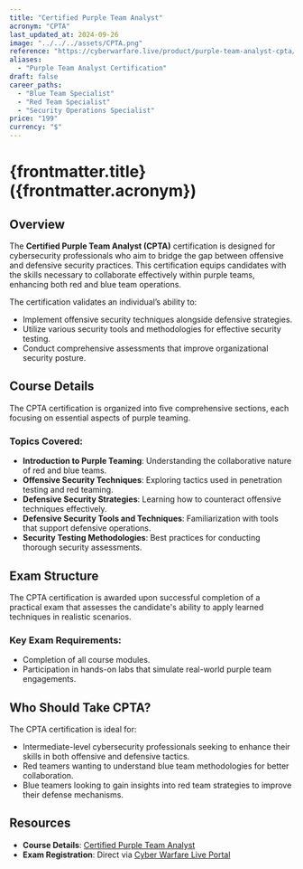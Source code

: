 ```yaml
---
title: "Certified Purple Team Analyst"
acronym: "CPTA"
last_updated_at: 2024-09-26
image: "../../../assets/CPTA.png"
reference: "https://cyberwarfare.live/product/purple-team-analyst-cpta/"
aliases:
  - "Purple Team Analyst Certification"
draft: false
career_paths:
  - "Blue Team Specialist"
  - "Red Team Specialist"
  - "Security Operations Specialist"
price: "199"
currency: "$"
---
```


# {frontmatter.title} ({frontmatter.acronym})

## Overview

The **Certified Purple Team Analyst (CPTA)** certification is designed for cybersecurity professionals who aim to bridge
the gap between offensive and defensive security practices. This certification equips candidates with the skills
necessary to collaborate effectively within purple teams, enhancing both red and blue team operations.

The certification validates an individual’s ability to:

- Implement offensive security techniques alongside defensive strategies.
- Utilize various security tools and methodologies for effective security testing.
- Conduct comprehensive assessments that improve organizational security posture.

## Course Details

The CPTA certification is organized into five comprehensive sections, each focusing on essential aspects of purple
teaming.

### Topics Covered:

- **Introduction to Purple Teaming**: Understanding the collaborative nature of red and blue teams.
- **Offensive Security Techniques**: Exploring tactics used in penetration testing and red teaming.
- **Defensive Security Strategies**: Learning how to counteract offensive techniques effectively.
- **Defensive Security Tools and Techniques**: Familiarization with tools that support defensive operations.
- **Security Testing Methodologies**: Best practices for conducting thorough security assessments.

## Exam Structure

The CPTA certification is awarded upon successful completion of a practical exam that assesses the candidate's ability
to apply learned techniques in realistic scenarios.

### Key Exam Requirements:

- Completion of all course modules.
- Participation in hands-on labs that simulate real-world purple team engagements.

## Who Should Take CPTA?

The CPTA certification is ideal for:

- Intermediate-level cybersecurity professionals seeking to enhance their skills in both offensive and defensive
  tactics.
- Red teamers wanting to understand blue team methodologies for better collaboration.
- Blue teamers looking to gain insights into red team strategies to improve their defense mechanisms.

## Resources

- **Course Details**: [Certified Purple Team Analyst](https://cyberwarfare.live/product/purple-team-analyst-cpta/)
- **Exam Registration**: Direct via [Cyber Warfare Live Portal](https://cyberwarfare.live/)